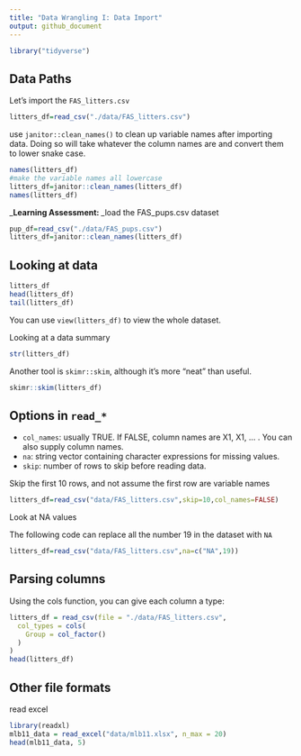 ```yaml
---
title: "Data Wrangling I: Data Import"
output: github_document
---
```

```r
library("tidyverse")
```

## Data Paths
Let's import the `FAS_litters.csv`
```r
litters_df=read_csv("./data/FAS_litters.csv")
```

use `janitor::clean_names()` to clean up variable names after importing data. Doing so will take whatever the column names are and convert them to lower snake case.
```r
names(litters_df)
#make the variable names all lowercase
litters_df=janitor::clean_names(litters_df)
names(litters_df)
```

_**Learning Assessment: **_load the FAS_pups.csv dataset
```r
pup_df=read_csv("./data/FAS_pups.csv")
litters_df=janitor::clean_names(litters_df)
```
## Looking at data
```r
litters_df
head(litters_df)
tail(litters_df)
```
You can use `view(litters_df)` to view the whole dataset.

Looking at a data summary
```r
str(litters_df)
```
Another tool is `skimr::skim`, although it’s more “neat” than useful.
```r
skimr::skim(litters_df)
```

## Options in `read_*`

* `col_names`: usually TRUE. If FALSE, column names are X1, X1, … . You can also supply column names.
* `na`: string vector containing character expressions for missing values.
* `skip`: number of rows to skip before reading data.

Skip the first 10 rows, and not assume the first row are variable names
```r
litters_df=read_csv("data/FAS_litters.csv",skip=10,col_names=FALSE)
```

Look at NA values

The following code can replace all the number 19 in the dataset with `NA`
```r
litters_df=read_csv("data/FAS_litters.csv",na=c("NA",19))
```

## Parsing columns
Using the cols function, you can give each column a type:
```r
litters_df = read_csv(file = "./data/FAS_litters.csv",
  col_types = cols(
    Group = col_factor()
  )
)
head(litters_df)
```
## Other file formats
read excel
```r
library(readxl)
mlb11_data = read_excel("data/mlb11.xlsx", n_max = 20)
head(mlb11_data, 5)
```


